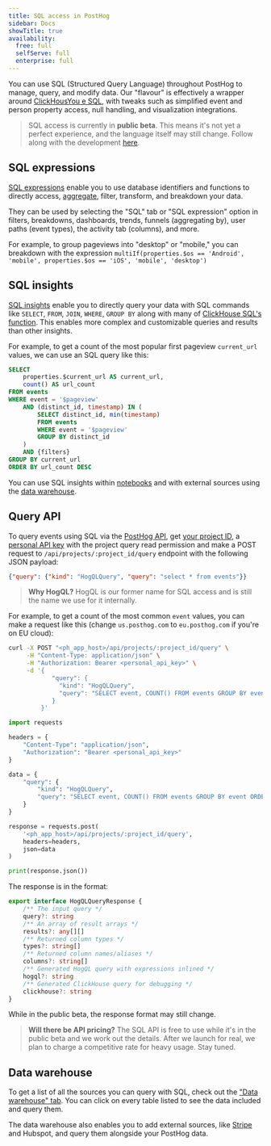 ```yaml
---
title: SQL access in PostHog
sidebar: Docs
showTitle: true
availability:
  free: full
  selfServe: full
  enterprise: full
---
```



You can use SQL (Structured Query Language) throughout PostHog to manage, query, and modify data. Our "flavour" is effectively a wrapper around [ClickHousYou e SQL](https://clickhouse.com/docs/en/sql-reference), with tweaks such as simplified event and person property access, null handling, and visualization integrations.

> SQL access is currently in **public beta**. This means it's not yet a perfect experience, and the language itself may still change. Follow along with the development [here](https://github.com/PostHog/meta/issues/81).

## SQL expressions

[SQL expressions](/docs/sql/expressions) enable you to use database identifiers and functions to directly access, [aggregate](/docs/sql/aggregations), filter, transform, and breakdown your data.

They can be used by selecting the "SQL" tab or "SQL expression" option in filters, breakdowns, dashboards, trends, funnels (aggregating by), user paths (event types), the activity tab (columns), and more.

For example, to group pageviews into "desktop" or "mobile," you can breakdown with the expression `multiIf(properties.$os == 'Android', 'mobile', properties.$os == 'iOS', 'mobile', 'desktop')`

<ProductScreenshot
  imageLight={ExpressionLight}
  imageDark={ExpressionDark}
  alt="SQL expression example"
/>

## SQL insights

[SQL insights](/docs/product-analytics/sql) enable you to directly query your data with SQL commands like `SELECT`, `FROM`, `JOIN`, `WHERE`, `GROUP BY` along with many of [ClickHouse SQL's function](/docs/sql/clickhouse-functions). This enables more complex and customizable queries and results than other insights.

For example, to get a count of the most popular first pageview `current_url` values, we can use an SQL query like this:

```sql
SELECT 
    properties.$current_url AS current_url,
    count() AS url_count
FROM events
WHERE event = '$pageview'
    AND (distinct_id, timestamp) IN (
        SELECT distinct_id, min(timestamp)
        FROM events
        WHERE event = '$pageview'
        GROUP BY distinct_id
    )
    AND {filters}
GROUP BY current_url
ORDER BY url_count DESC
```

<ProductScreenshot
  imageLight={SQLLight}
  imageDark={SQLDark}
  alt="SQL insight"
/>

You can use SQL insights within [notebooks](/docs/notebooks) and with external sources using the [data warehouse](/docs/data-warehouse).

## Query API

To query events using SQL via the [PostHog API](/docs/api/query), get [your project ID](https://us.posthog.com/settings/project-details#variables), a [personal API key](https://us.posthog.com/settings/user-api-keys) with the project query read permission and make a POST request to `/api/projects/:project_id/query` endpoint with the following JSON payload:

```json
{"query": {"kind": "HogQLQuery", "query": "select * from events"}}
```

> **Why HogQL?** HogQL is our former name for SQL access and is still the name we use for it internally.

For example, to get a count of the most common `event` values, you can make a request like this (change `us.posthog.com` to `eu.posthog.com` if you're on EU cloud):

<MultiLanguage>

```bash
curl -X POST "<ph_app_host>/api/projects/:project_id/query" \
     -H "Content-Type: application/json" \
     -H "Authorization: Bearer <personal_api_key>" \
     -d '{
            "query": {
              "kind": "HogQLQuery", 
              "query": "SELECT event, COUNT() FROM events GROUP BY event ORDER BY COUNT() DESC"
            }
         }'
```

```python
import requests

headers = {
    "Content-Type": "application/json",
    "Authorization": "Bearer <personal_api_key>"
}

data = {
    "query": {
        "kind": "HogQLQuery",
        "query": "SELECT event, COUNT() FROM events GROUP BY event ORDER BY COUNT() DESC"
    }
}

response = requests.post(
    '<ph_app_host>/api/projects/:project_id/query', 
    headers=headers, 
    json=data
)

print(response.json())
```
</MultiLanguage>

The response is in the format:

```ts
export interface HogQLQueryResponse {
    /** The input query */
    query?: string
    /** An array of result arrays */
    results?: any[][]
    /** Returned column types */
    types?: string[]
    /** Returned column names/aliases */
    columns?: string[]
    /** Generated HogQL query with expressions inlined */
    hogql?: string
    /** Generated ClickHouse query for debugging */
    clickhouse?: string
}
```

While in the public beta, the response format may still change. 

> **Will there be API pricing?** The SQL API is free to use while it's in the public beta and we work out the details. After we launch for real, we plan to charge a competitive rate for heavy usage. Stay tuned.

## Data warehouse

To get a list of all the sources you can query with SQL, check out the ["Data warehouse" tab](https://us.posthog.com/data-warehouse). You can click on every table listed to see the data included and query them.

<DataWarehouseScreenshot
  imageLight={WarehouseLight}
  imageDark={WarehouseDark}
  alt="Data warehouse example"
/>

The data warehouse also enables you to add external sources, like [Stripe](/tutorials/stripe-reports) and Hubspot, and query them alongside your PostHog data.
